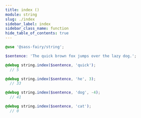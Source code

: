 ```yaml
---
title: index ()
module: string
slug: ./index
sidebar_label: index
sidebar_class_name: function
hide_table_of_contents: true
---
```


<DocPage spec={Spec} />

```scss
@use '@sass-fairy/string';

$sentence: 'The quick brown fox jumps over the lazy dog.';

@debug string.index($sentence, 'quick');
  // 5

@debug string.index($sentence, 'he', 3);
  // 33

@debug string.index($sentence, 'dog', -4);
  // 41

@debug string.index($sentence, 'cat');
  // 0
```
